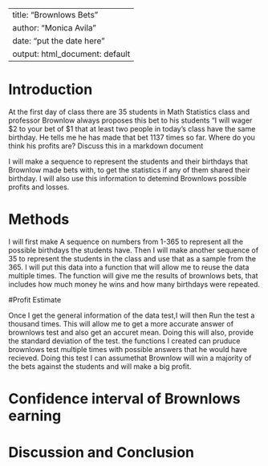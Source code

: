 ---
title: "Brownlows Bets"
author: "Monica Avila"
date: "put the date here"
output: html_document: default
 ---

<!-- We recommend you use git branches -- create a separate branch for each major section i.e. Introduction, Methods, Results, Inferential Results, and Discussion and Conclusions - leave the YAML block untouched until the final merge where you put in your own name !-->

# Introduction

<!--In this section you explain what you are trying to show.  Where did the data come from?  What is the research or other question you are trying to answer?!-->

 At the first day of class there are 35 students in Math Statistics class and professor Brownlow always proposes this bet to his students "I will wager $2 to your bet of $1 that at least two people in today's class have  the same birthday.  He tells me he has made that bet 1137 times so far. Where do you think his profits are? Discuss this in a markdown document

I will make a sequence to represent the students and their birthdays that Brownlow made bets with, to get the statistics if any of them shared their birthday. I will also use this information to detemind Brownlows possible 
profits and losses. 

# Methods

<!--Decide on your methods:  In this section explain the approach you will take to attack the issue --- how will you decide on a likely estimate of professor Brownlow's earnings or losses after 1137 bets. Also explain how you construct a 95% confidence interval about your estimate of his winnings !-->

I will first make A sequence on numbers from 1-365 to represent all the possible birthdays the students have. Then I will make another sequence of 35 to represent the students in the class and use that as a sample from the 365. I will put this data into a function that will allow me to reuse the data multiple times. The function will give me the results of brownlows bets, that includes how much money he wins and how many birthdays were repeated. 


#Profit Estimate

<!--Explain and display the results of your method of coming up with the estimate of professor Brownlows betting!-->

Once I get the general information of the data test,I will then Run the test a thousand times. This will allow me to get a more accurate answer of brownlows test and also get an accuret mean. Doing this will also, provide the standard deviation of the test. the functions I created can pruduce brownlows test multiple times with possible answers that he would have recieved. Doing this test I can assumethat Brownlow will win a majority of the bets against the students and will make a big profit.   

# Confidence interval of Brownlows earning

<!--Explain and display your method of coming up with a 95% confidence interval of  professor Brownlows-->


# Discussion and Conclusion

<!--Discussion and conclusion here.  If professor Brownlow is consistantly making or losing money how could he change his payout so that his profits center on zero?  Also discuss what size his class should be in order to have his current scheme balance at zero profit.!-->

